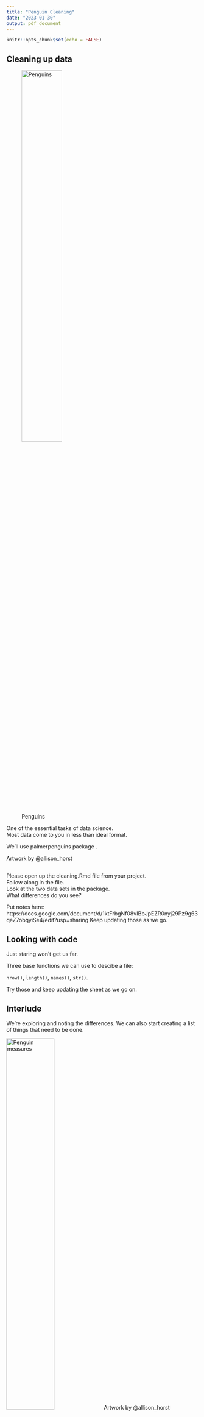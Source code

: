 ```yaml
---
title: "Penguin Cleaning"
date: "2023-01-30"
output: pdf_document
---
```


```r
knitr::opts_chunk$set(echo = FALSE)
```
## Cleaning up data

![Penguins](images/adamtest.png){width=50%}


One of the essential tasks of data science.  
Most data come to you in less than ideal format. 

We'll use palmerpenguins package .

Artwork by @allison_horst  

##

Please open up the cleaning.Rmd file from your project.   
Follow along in the file.  
Look at the two data sets in the package.  
What differences do you see?   

Put notes here:  
https://docs.google.com/document/d/1ktFrbgNf08vIBbJpEZR0nyj29Pz9g63qeZ7obqyiSe4/edit?usp=sharing
Keep updating those as we go.

## Looking with code

Just staring won't get us far.  

Three base functions we can use to descibe a file:

`nrow()`, `length()`, `names()`, `str()`. 

Try those and keep updating the sheet as we go on.

##  Interlude

We're exploring and noting the differences.
We can also start creating a list of things that need 
to be done.

![Penguin measures](images/culmen_depth.png){width=50%}
Artwork by @allison_horst 

## Tidy data

![Tidy data](images/tidydata_1.jpeg){width=50%}

Artwork by @allison_horst 

## Tools for cleaning

We can use many functions from base R and from 
various packages to clean the data.

We'll use dplyr functions (from the tidyverse)


- `filter()`: keep rows that satisfy your conditions
- `select()`: keep or exclude some columns
- `rename()`: rename columns
- `relocate()`: move columns around
- `mutate()`: add a new column
- `group_by()` + `summarize()`: get summary statistics by group
- `across()`: apply a function across columns
- `count()`: quickly find counts for different groups
- `case_when()`: like friendly if-else

(Horst https://github.com/allisonhorst/dplyr-learnr)

## Let's go

Now let's work on actually modifying things.



